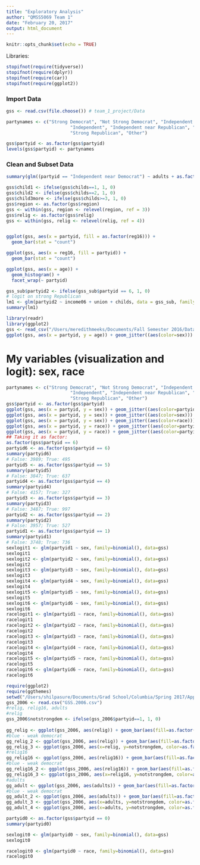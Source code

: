 ```yaml
---
title: "Exploratory Analysis"
author: "QMSS5069 Team 1"
date: "February 20, 2017"
output: html_document
---
```


```r
knitr::opts_chunk$set(echo = TRUE)
```

Libraries:
```r
stopifnot(require(tidyverse))
stopifnot(require(dplyr))
stopifnot(require(car))
stopifnot(require(ggplot2))
```


### Import Data
```r
gss <- read.csv(file.choose()) # team_1_project/Data

partynames <- c("Strong Democrat", "Not Strong Democrat", "Independent near Democrat", 
                        "Independent", "Independent near Republican", "Not Strong Republican", 
                        "Strong Republican", "Other")

gss$partyid <- as.factor(gss$partyid)
levels(gss$partyid) <- partynames
```

### Clean and Subset Data
```r

summary(glm((partyid == "Independent near Democrat") ~ adults + as.factor(race) + as.factor(relig == 1) + as.factor(sex) + age + rincom06 + as.factor(sex):rincom06 + union + child1 + child2 + child3more, family = binomial(link = "logit"), data = gss, subset = gss$partyid != "Strong Democrat"))

gss$child1 <- ifelse(gss$childs==1, 1, 0)
gss$child2 <- ifelse(gss$childs==2, 1, 0)
gss$child3more <- ifelse(gss$childs>=3, 1, 0)
gss$region <- as.factor(gss$region)
gss <- within(gss, region <- relevel(region, ref = 3))
gss$relig <- as.factor(gss$relig)
gss <- within(gss, relig <- relevel(relig, ref = 4))


ggplot(gss, aes(x = partyid, fill = as.factor(reg16))) +
  geom_bar(stat = "count")

ggplot(gss, aes(x = reg16, fill = partyid)) +
  geom_bar(stat = "count")

ggplot(gss, aes(x = age)) +
  geom_histogram() + 
  facet_wrap(~ partyid)


```

```r
gss_sub$partyid2 <- ifelse(gss_sub$partyid == 6, 1, 0)
# logit on strong Republican
lm1 <- glm(partyid2 ~ income06 + union + childs, data = gss_sub, family = binomial(link = "logit"))
summary(lm1)
```

```r
library(readr)
library(ggplot2)
gss <- read_csv("/Users/meredithmeeks/Documents/Fall Semester 2016/Data Analysis/GSS.2006.csv")
ggplot(gss, aes(x = partyid, y = age)) + geom_jitter((aes(color=sex))) + facet_wrap(~ race) + ggtitle("Relationship between Age and PartyID, separating by Sex and Race") + labs(x="Political Party Affiliation", y="Age")
```


# My variables (visualization and logit): sex, race

```r
partynames <- c("Strong Democrat", "Not Strong Democrat", "Independent near Democrat", 
                        "Independent", "Independent near Republican", "Not Strong Republican", 
                        "Strong Republican", "Other")
gss$partyid <- as.factor(gss$partyid)
ggplot(gss, aes(x = partyid, y = sex)) + geom_jitter((aes(color=partyid))) + ggtitle("Relationship between Political Party Affiliation and Sex") + labs(x="Party ID", y="Sex")
ggplot(gss, aes(x = partyid, y = sex)) + geom_jitter((aes(color=sex))) + facet_wrap(~ race) + ggtitle("Relationship between Political Party Affiliation and Gender, separated by Race") + labs(x="Political Party Affiliation", y="Sex")
ggplot(gss, aes(x = partyid, y = sex)) + geom_jitter((aes(color=race))) + ggtitle("Relationship between Age and Gender, separated by Race") + labs(x="Political Party Affiliation", y="Sex")
ggplot(gss, aes(x = partyid, y = race)) + geom_jitter((aes(color=partyid))) + ggtitle("Relationship between Political Party Affiliation and Race") + labs(x="Party ID", y="Race")
ggplot(gss, aes(x = partyid, y = race)) + geom_jitter((aes(color=partyid))) + ggtitle("Relationship between Political Party Affiliation and Race") + labs(x="Party ID", y="Race") + facet_wrap(~sex)
## Taking it as factor: 
as.factor(gss$partyid == 6)
partyid6 <- as.factor(gss$partyid == 6)
summary(partyid6)
# False: 3989; True: 495
partyid5 <- as.factor(gss$partyid == 5)
summary(partyid5)
# False: 3847; True: 637
partyid4 <- as.factor(gss$partyid == 4)
summary(partyid4)
# False: 4157; True: 327
partyid3 <- as.factor(gss$partyid == 3)
summary(partyid3)
# False: 3487; True: 997
partyid2 <- as.factor(gss$partyid == 2)
summary(partyid2)
# False: 3957; True: 527
partyid1 <- as.factor(gss$partyid == 1)
summary(partyid1)
# False: 3748; True: 736
sexlogit1 <- glm(partyid1 ~ sex, family=binomial(), data=gss)
sexlogit1
sexlogit2 <- glm(partyid2 ~ sex, family=binomial(), data=gss)
sexlogit2
sexlogit3 <- glm(partyid3 ~ sex, family=binomial(), data=gss)
sexlogit3
sexlogit4 <- glm(partyid4 ~ sex, family=binomial(), data=gss)
sexlogit4
sexlogit5 <- glm(partyid5 ~ sex, family=binomial(), data=gss)
sexlogit5
sexlogit6 <- glm(partyid6 ~ sex, family=binomial(), data=gss)
sexlogit6
racelogit1 <- glm(partyid1 ~ race, family=binomial(), data=gss)
racelogit1
racelogit2 <- glm(partyid2 ~ race, family=binomial(), data=gss)
racelogit2
racelogit3 <- glm(partyid3 ~ race, family=binomial(), data=gss)
racelogit3
racelogit4 <- glm(partyid4 ~ race, family=binomial(), data=gss)
racelogit4
racelogit5 <- glm(partyid5 ~ race, family=binomial(), data=gss)
racelogit5
racelogit6 <- glm(partyid6 ~ race, family=binomial(), data=gss)
racelogit6
```

```r
require(ggplot2)
require(ggthemes)
setwd("/Users/shilpasure/Documents/Grad School/Columbia/Spring 2017/Applied Data Science")
gss_2006 <- read.csv("GSS.2006.csv")
#relig, relig16, adults
#relig
gss_2006$notstrongdem <- ifelse(gss_2006$partyid==1, 1, 0)
  
gg_relig <- ggplot(gss_2006, aes(relig)) + geom_bar(aes(fill=as.factor(gss_2006$partyid)))
#blue - weak democrat
gg_relig_2 <- ggplot(gss_2006, aes(relig)) + geom_bar(aes(fill=as.factor(gss_2006$notstrongdem)))
gg_relig_3 <- ggplot(gss_2006, aes(x=relig, y=notstrongdem, color=as.factor(sex))) + geom_jitter()
#relig16
gg_relig16 <- ggplot(gss_2006, aes(relig16)) + geom_bar(aes(fill=as.factor(gss_2006$partyid)))
#blue - weak democrat
gg_relig16_2 <- ggplot(gss_2006, aes(relig16)) + geom_bar(aes(fill=as.factor(gss_2006$notstrongdem)))
gg_relig16_3 <- ggplot(gss_2006, aes(x=relig16, y=notstrongdem, color=as.factor(sex))) + geom_jitter()
#adults
gg_adult <- ggplot(gss_2006, aes(adults)) + geom_bar(aes(fill=as.factor(gss_2006$partyid)))
#blue - weak democrat
gg_adult_2 <- ggplot(gss_2006, aes(adults)) + geom_bar(aes(fill=as.factor(gss_2006$notstrongdem)))
gg_adult_3 <- ggplot(gss_2006, aes(x=adults, y=notstrongdem, color=as.factor(sex))) + geom_jitter()
gg_adult_4 <- ggplot(gss_2006, aes(x=adults, y=notstrongdem, color=as.factor(race))) + geom_jitter()
```

```r
partyid0 <- as.factor(gss$partyid == 0)
summary(partyid0)

sexlogit0 <- glm(partyid0 ~ sex, family=binomial(), data=gss)
sexlogit0

racelogit0 <- glm(partyid0 ~ race, family=binomial(), data=gss)
racelogit0
```

